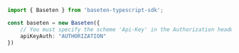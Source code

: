 ```typescript index.ts
import { Baseten } from 'baseten-typescript-sdk';

const baseten = new Baseten({
    // You must specify the scheme 'Api-Key' in the Authorization header. For example, `Authorization: Api-Key <Your_Api_Key>`
    apiKeyAuth: "AUTHORIZATION"
})
```